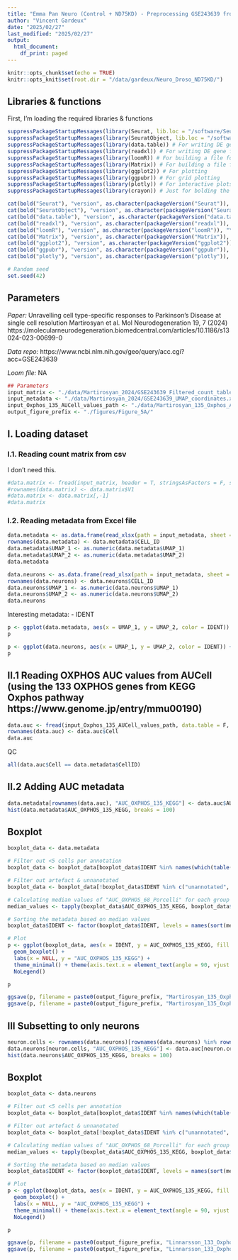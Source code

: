 ```yaml
---
title: "Emma Pan Neuro (Control + ND75KD) - Preprocessing GSE243639 from Martirosyan et al."
author: "Vincent Gardeux"
date: "2025/02/27"
last_modified: "2025/02/27"
output:
  html_document:
    df_print: paged
---
```

  
```r
knitr::opts_chunk$set(echo = TRUE)
knitr::opts_knit$set(root.dir = "/data/gardeux/Neuro_Droso_ND75KD/")
```

## Libraries & functions

First, I'm loading the required libraries & functions

```r
suppressPackageStartupMessages(library(Seurat, lib.loc = "/software/Seuratv4/lib/")) # Seurat v4.4.0, library for single-cell analysis
suppressPackageStartupMessages(library(SeuratObject, lib.loc = "/software/Seuratv4/lib/")) # For compatibility purpose
suppressPackageStartupMessages(library(data.table)) # For writing DE gene file
suppressPackageStartupMessages(library(readxl)) # For writing DE gene file
suppressPackageStartupMessages(library(loomR)) # For building a file for ASAP
suppressPackageStartupMessages(library(Matrix)) # For building a file for ASAP
suppressPackageStartupMessages(library(ggplot2)) # For plotting
suppressPackageStartupMessages(library(ggpubr)) # For grid plotting
suppressPackageStartupMessages(library(plotly)) # For interactive plots
suppressPackageStartupMessages(library(crayon)) # Just for bolding the console output :D

cat(bold("Seurat"), "version", as.character(packageVersion("Seurat")), "\n")
cat(bold("SeuratObject"), "version", as.character(packageVersion("SeuratObject")), "\n")
cat(bold("data.table"), "version", as.character(packageVersion("data.table")), "\n")
cat(bold("readxl"), "version", as.character(packageVersion("readxl")), "\n")
cat(bold("loomR"), "version", as.character(packageVersion("loomR")), "\n")
cat(bold("Matrix"), "version", as.character(packageVersion("Matrix")), "\n")
cat(bold("ggplot2"), "version", as.character(packageVersion("ggplot2")), "\n")
cat(bold("ggpubr"), "version", as.character(packageVersion("ggpubr")), "\n")
cat(bold("plotly"), "version", as.character(packageVersion("plotly")), "\n")

# Random seed
set.seed(42)
```

## Parameters

*Paper:*
Unravelling cell type-specific responses to Parkinson’s Disease at single cell resolution
Martirosyan et al.
Mol Neurodegeneration 19, 7 (2024)
https://molecularneurodegeneration.biomedcentral.com/articles/10.1186/s13024-023-00699-0

*Data repo:* https://www.ncbi.nlm.nih.gov/geo/query/acc.cgi?acc=GSE243639

*Loom file:* NA

```r
## Parameters
input_matrix <- "./data/Martirosyan_2024/GSE243639_Filtered_count_table.csv.gz"
input_metadata <- "./data/Martirosyan_2024/GSE243639_UMAP_coordinates.xlsx"
input_Oxphos_135_AUCell_values_path <- "./data/Martirosyan_135_Oxphos_AUCell_auc.tsv"
output_figure_prefix <- "./figures/Figure_5A/"
```

## I. Loading dataset

### I.1. Reading count matrix from csv

I don't need this.

```r
#data.matrix <- fread(input_matrix, header = T, stringsAsFactors = F, showProgress = F, sep = ",", data.table = F, check.names = F)
#rownames(data.matrix) <- data.matrix$V1
#data.matrix <- data.matrix[,-1]
#data.matrix
```

### I.2. Reading metadata from Excel file

```r
data.metadata <- as.data.frame(read_xlsx(path = input_metadata, sheet = 1))
rownames(data.metadata) <- data.metadata$CELL_ID
data.metadata$UMAP_1 <- as.numeric(data.metadata$UMAP_1)
data.metadata$UMAP_2 <- as.numeric(data.metadata$UMAP_2)
data.metadata
```

```r
data.neurons <- as.data.frame(read_xlsx(path = input_metadata, sheet = "Neurons"))
rownames(data.neurons) <- data.neurons$CELL_ID
data.neurons$UMAP_1 <- as.numeric(data.neurons$UMAP_1)
data.neurons$UMAP_2 <- as.numeric(data.neurons$UMAP_2)
data.neurons
```

Interesting metadata:
- IDENT

```r
p <- ggplot(data.metadata, aes(x = UMAP_1, y = UMAP_2, color = IDENT)) + geom_point()
p
```

```r
p <- ggplot(data.neurons, aes(x = UMAP_1, y = UMAP_2, color = IDENT)) + geom_point()
p
```

## II.1 Reading OXPHOS AUC values from AUCell (using the 133 OXPHOS genes from KEGG Oxphos pathway https://www.genome.jp/entry/mmu00190)

```r
data.auc <- fread(input_Oxphos_135_AUCell_values_path, data.table = F, check.names = F)
rownames(data.auc) <- data.auc$Cell
data.auc
```

QC

```r
all(data.auc$Cell == data.metadata$CellID)
```

## II.2 Adding AUC metadata

```r
data.metadata[rownames(data.auc), "AUC_OXPHOS_135_KEGG"] <- data.auc$AUC
hist(data.metadata$AUC_OXPHOS_135_KEGG, breaks = 100)
```

## Boxplot

```r
boxplot_data <- data.metadata

# Filter out <5 cells per annotation
boxplot_data <- boxplot_data[boxplot_data$IDENT %in% names(which(table(boxplot_data$IDENT) >= 5)),]

# Filter out artefact & unnanotated
boxplot_data <- boxplot_data[!boxplot_data$IDENT %in% c("unannotated", "artefact"),]

# Calculating median values of "AUC_OXPHOS_68_Porcelli" for each group
median_values <- tapply(boxplot_data$AUC_OXPHOS_135_KEGG, boxplot_data$IDENT, median)

# Sorting the metadata based on median values
boxplot_data$IDENT <- factor(boxplot_data$IDENT, levels = names(sort(median_values, decreasing = F)))

# Plot
p <- ggplot(boxplot_data, aes(x = IDENT, y = AUC_OXPHOS_135_KEGG, fill = IDENT)) +
  geom_boxplot() +
  labs(x = NULL, y = "AUC_OXPHOS_135_KEGG") +
  theme_minimal() + theme(axis.text.x = element_text(angle = 90, vjust = 0.5, hjust=1)) +
  NoLegend()

p
```

```r
ggsave(p, filename = paste0(output_figure_prefix, "Martirosyan_135_Oxphos_AUCell_ordered_boxplot_IDENT.pdf"), width = 5, height = 7, bg = "white")
ggsave(p, filename = paste0(output_figure_prefix, "Martirosyan_135_Oxphos_AUCell_ordered_boxplot_IDENT.png"), width = 5, height = 7, dpi = 1000, bg = 'white')
```

## III Subsetting to only neurons

```r
neuron.cells <- rownames(data.neurons)[rownames(data.neurons) %in% rownames(data.auc)]
data.neurons[neuron.cells, "AUC_OXPHOS_135_KEGG"] <- data.auc[neuron.cells, "AUC"]
hist(data.neurons$AUC_OXPHOS_135_KEGG, breaks = 100)
```

## Boxplot

```r
boxplot_data <- data.neurons

# Filter out <5 cells per annotation
boxplot_data <- boxplot_data[boxplot_data$IDENT %in% names(which(table(boxplot_data$IDENT) >= 5)),]

# Filter out artefact & unnanotated
boxplot_data <- boxplot_data[!boxplot_data$IDENT %in% c("unannotated", "artefact"),]

# Calculating median values of "AUC_OXPHOS_68_Porcelli" for each group
median_values <- tapply(boxplot_data$AUC_OXPHOS_135_KEGG, boxplot_data$IDENT, median)

# Sorting the metadata based on median values
boxplot_data$IDENT <- factor(boxplot_data$IDENT, levels = names(sort(median_values, decreasing = F)))

# Plot
p <- ggplot(boxplot_data, aes(x = IDENT, y = AUC_OXPHOS_135_KEGG, fill = IDENT)) +
  geom_boxplot() +
  labs(x = NULL, y = "AUC_OXPHOS_135_KEGG") +
  theme_minimal() + theme(axis.text.x = element_text(angle = 90, vjust = 0.5, hjust=1)) +
  NoLegend()

p
```

```r
ggsave(p, filename = paste0(output_figure_prefix, "Linnarsson_133_Oxphos_AUCell_ordered_boxplot_IDENT_Neurons.pdf"), width = 5, height = 7, bg = "white")
ggsave(p, filename = paste0(output_figure_prefix, "Linnarsson_133_Oxphos_AUCell_ordered_boxplot_IDENT_Neurons.png"), width = 5, height = 7, dpi = 1000, bg = 'white')
```


